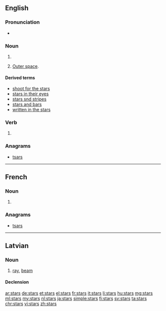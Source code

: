 ==English==

===Pronunciation===
* {{audio|en-us-stars.ogg|Audio (US)|lang=en}}

===Noun===
{{head|en|plural}}

# {{plural of|star|lang=en}}
# {{context|with “the”|lang=en}} [[outer space|Outer space]].

====Derived terms====
* [[shoot for the stars]]
* [[stars in their eyes]]
* [[stars snd stripes]]
* [[stars and bars]]
* [[written in the stars]]

===Verb===
{{head|en}}

# {{en-third-person singular of|star}}

===Anagrams===
* [[tsars#English|tsars]]

----

==French==

===Noun===
{{head|fr|plural}} {{g|f-p}}

# {{plural of|star|lang=fr}}

===Anagrams===
* [[tsars#French|tsars]]

----

==Latvian==
{{wikipedia|lang=lv}}

===Noun===
{{lv-noun|m|1st}}

# [[ray]], [[beam]]

====Declension====
{{lv-decl-noun|star|s|1st}}

[[ar:stars]]
[[de:stars]]
[[et:stars]]
[[el:stars]]
[[fr:stars]]
[[it:stars]]
[[li:stars]]
[[hu:stars]]
[[mg:stars]]
[[ml:stars]]
[[my:stars]]
[[nl:stars]]
[[ja:stars]]
[[simple:stars]]
[[fi:stars]]
[[sv:stars]]
[[ta:stars]]
[[chr:stars]]
[[vi:stars]]
[[zh:stars]]